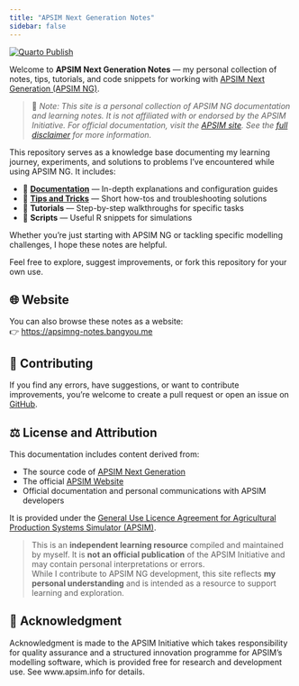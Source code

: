 ```yaml
---
title: "APSIM Next Generation Notes"
sidebar: false
---
```


[![Quarto Publish](https://github.com/byzheng/apsimng-notes/actions/workflows/publish.yml/badge.svg)](https://github.com/byzheng/apsimng-notes/actions/workflows/publish.yml)


Welcome to **APSIM Next Generation Notes** — my personal collection of notes, tips, tutorials, and code snippets for working with [APSIM Next Generation (APSIM NG)](https://www.apsim.info/apsim-next-generation/).

> 📌 *Note: This site is a personal collection of APSIM NG documentation and learning notes. It is not affiliated with or endorsed by the APSIM Initiative. For official documentation, visit the [APSIM site](https://www.apsim.info/). See the [full disclaimer](disclaimer.qmd) for more information.*


This repository serves as a knowledge base documenting my learning journey, experiments, and solutions to problems I've encountered while using APSIM NG. It includes:

- 📘 **[Documentation](/docs/index.qmd)** — In-depth explanations and configuration guides  
- 🌾 **[Tips and Tricks](/tips/index.qmd)** — Short how-tos and troubleshooting solutions  
- 🧪 **Tutorials** — Step-by-step walkthroughs for specific tasks  
- 🔧 **Scripts** — Useful R snippets for simulations

Whether you're just starting with APSIM NG or tackling specific modelling challenges, I hope these notes are helpful.

Feel free to explore, suggest improvements, or fork this repository for your own use.

## 🌐 Website

You can also browse these notes as a website:  
👉 [https://apsimng-notes.bangyou.me](https://apsimng-notes.bangyou.me)

## 🤝 Contributing

If you find any errors, have suggestions, or want to contribute improvements, you're welcome to create a pull request or open an issue on [GitHub](https://github.com/byzheng/apsimng-notes).

## ⚖️ License and Attribution

This documentation includes content derived from:

- The source code of [APSIM Next Generation](https://github.com/APSIMInitiative/ApsimX)  
- The official [APSIM Website](https://www.apsim.info/)  
- Official documentation and personal communications with APSIM developers  

It is provided under the [General Use Licence Agreement for Agricultural Production Systems Simulator (APSIM)](LICENSE.md).

> This is an **independent learning resource** compiled and maintained by myself. It is **not an official publication** of the APSIM Initiative and may contain personal interpretations or errors.  
> While I contribute to APSIM NG development, this site reflects **my personal understanding** and is intended as a resource to support learning and exploration.


## 🙏 Acknowledgment

Acknowledgment is made to the APSIM Initiative which takes responsibility for quality assurance and a structured innovation programme for APSIM’s modelling software, which is provided free for research and development use. See www.apsim.info for details.